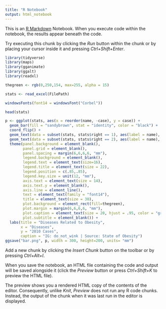 ```yaml
---
title: "R Notebook"
output: html_notebook
---
```


This is an [R Markdown](http://rmarkdown.rstudio.com) Notebook. When you execute code within the notebook, the results appear beneath the code. 

Try executing this chunk by clicking the *Run* button within the chunk or by placing your cursor inside it and pressing *Ctrl+Shift+Enter*. 

```r
library(tidyverse)
library(maps)
library(gganimate)
library(ggalt)
library(readxl)

thegreen <- rgb(0,250,154, max=255, alpha = 15)

stats <- read_excel(FilePath)

windowsFonts(font14 = windowsFont("Corbel"))

head(stats)

p <- ggplot(stats, aes(x = reorder(name, -case), y = case)) +
  geom_bar(fill = "sandybrown", stat = "identity", color = "black") +
  coord_flip() +
  geom_text(data = subset(stats, stats$right == 1), aes(label = name), size = 12, hjust = "right") +
  geom_text(data = subset(stats, stats$right == 2), aes(label = name), size = 12, hjust = "left") +
  theme(panel.background = element_blank(), 
        panel.grid = element_blank(),
        panel.spacing = margin(6,6,6,6, "mm"),  
        legend.background = element_blank(),
        legend.text = element_text(size=16),
        legend.title = element_text(size = 22),
        legend.position = c(.85,.85),
        legend.key.size = unit(12, "mm"), 
        axis.text = element_text(size = 14),
        axis.text.y = element_blank(),
        axis.line = element_line(),
        text = element_text(family = "font14"),
        title = element_text(size = 30), 
        plot.background = element_rect(fill=thegreen),
        plot.margin = margin(6,6,6,6, "mm"),
        plot.caption = element_text(size = 20, hjust = .95, color = "gray40"), 
        plot.subtitle = element_blank()) +
  labs(title = "Diseases Related to Obesity", 
       x = "Diseases",
       y = "2010 Cases",
       caption = "IG: do_not_wink | Source: State of Obesity")
ggsave("bar.png", p, width = 300, height=200, units= "mm")
```

Add a new chunk by clicking the *Insert Chunk* button on the toolbar or by pressing *Ctrl+Alt+I*.

When you save the notebook, an HTML file containing the code and output will be saved alongside it (click the *Preview* button or press *Ctrl+Shift+K* to preview the HTML file).

The preview shows you a rendered HTML copy of the contents of the editor. Consequently, unlike *Knit*, *Preview* does not run any R code chunks. Instead, the output of the chunk when it was last run in the editor is displayed.
